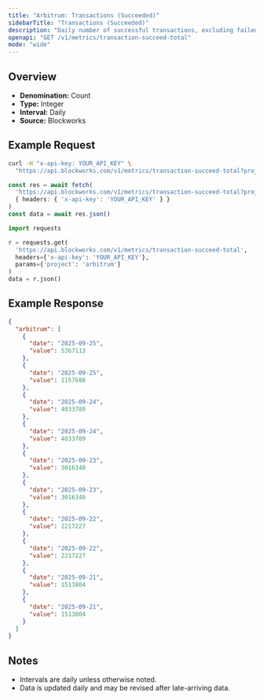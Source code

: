```yaml
---
title: "Arbitrum: Transactions (Succeeded)"
sidebarTitle: "Transactions (Succeeded)"
description: "Daily number of successful transactions, excluding failed transactions."
openapi: "GET /v1/metrics/transaction-succeed-total"
mode: "wide"
---
```


## Overview

- **Denomination:** Count
- **Type:** Integer
- **Interval:** Daily
- **Source:** Blockworks

## Example Request

<CodeGroup>

```bash cURL
curl -H "x-api-key: YOUR_API_KEY" \
  "https://api.blockworks.com/v1/metrics/transaction-succeed-total?project=arbitrum"
```

```typescript TypeScript
const res = await fetch(
  'https://api.blockworks.com/v1/metrics/transaction-succeed-total?project=arbitrum',
  { headers: { 'x-api-key': 'YOUR_API_KEY' } }
)
const data = await res.json()
```

```python Python
import requests

r = requests.get(
  'https://api.blockworks.com/v1/metrics/transaction-succeed-total',
  headers={'x-api-key': 'YOUR_API_KEY'},
  params={'project': 'arbitrum'}
)
data = r.json()
```

</CodeGroup>

## Example Response

```json
{
  "arbitrum": [
    {
      "date": "2025-09-25",
      "value": 5367113
    },
    {
      "date": "2025-09-25",
      "value": 1157688
    },
    {
      "date": "2025-09-24",
      "value": 4033789
    },
    {
      "date": "2025-09-24",
      "value": 4033789
    },
    {
      "date": "2025-09-23",
      "value": 3016340
    },
    {
      "date": "2025-09-23",
      "value": 3016340
    },
    {
      "date": "2025-09-22",
      "value": 2217227
    },
    {
      "date": "2025-09-22",
      "value": 2217227
    },
    {
      "date": "2025-09-21",
      "value": 1513804
    },
    {
      "date": "2025-09-21",
      "value": 1513804
    }
  ]
}
```

## Notes
- Intervals are daily unless otherwise noted.
- Data is updated daily and may be revised after late-arriving data.